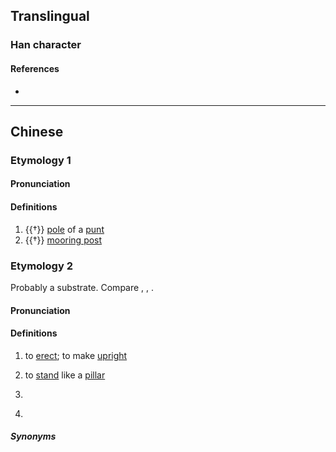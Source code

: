 {{character info}}
==Translingual==

===Han character===
{{Han char|rn=62|rad=戈|as=06|sn=10|four=73250|canj=BRI|ids=⿰同戈}}

====References====
* {{Han ref|kx=0412.320|dkj=11585|dj=0755.200|hdz=21405.140|uh=6219|ud=25113|bh=D1AF|bd=53679}}

----

==Chinese==

===Etymology 1===
{{zh-forms}}

====Pronunciation====
{{zh-pron
|m=dòng
|c=dung6
|cat=v
}}

====Definitions====
{{zh-hanzi}}

# {{†}} [[pole]] of a [[punt]]
# {{†}} [[mooring post]]

===Etymology 2===
{{zh-forms|alt=棟}}
Probably a {{der|yue|qfa-tak}} substrate. Compare {{cog|za|daengj||to erect}}, {{cog|th|ตั้ง||to erect}}, {{cog|mmd|tang¹||to erect}}.

====Pronunciation====
{{zh-pron
|c=dung6
|cat=v
}}

====Definitions====
{{zh-hanzi}}

# {{lb|zh|Cantonese}} to [[erect]]; to make [[upright]]
#: {{zh-x|戙 轆 柱 喺度|to erect a pillar here|C}}
# {{lb|zh|Cantonese}} to [[stand]] like a [[pillar]]
# {{lb|zh|Cantonese}} {{zh-classifier|objects organised in [[vertical]] [[column]]s}}
#: {{zh-x|一 戙 磚|a '''column''' of bricks|C}}
# {{lb|zh|Cantonese}} {{zh-classifier|[[bridge]]s}}

=====Synonyms=====
{{zh-dial|座}}